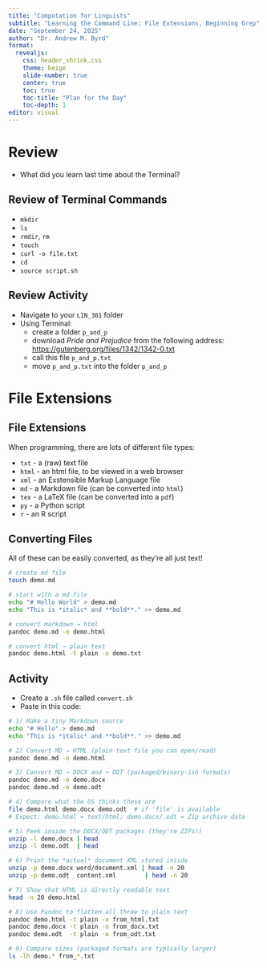 ```yaml
---
title: "Computation for Linguists"
subtitle: "Learning the Command Line: File Extensions, Beginning Grep"
date: "September 24, 2025"
author: "Dr. Andrew M. Byrd"
format:
  revealjs:
    css: header_shrink.css
    theme: beige
    slide-number: true
    center: true
    toc: true
    toc-title: "Plan for the Day"
    toc-depth: 1
editor: visual
---
```


# Review

-   What did you learn last time about the Terminal?

## Review of Terminal Commands

-   `mkdir`
-   `ls`
-   `rmdir`, `rm`
-   `touch`
-   `curl -o file.txt`
-   `cd`
-   `source script.sh`

## Review Activity

-   Navigate to your `LIN_301` folder
-   Using Terminal:
    -   create a folder `p_and_p`
    -   download *Pride and Prejudice* from the following address: <https://gutenberg.org/files/1342/1342-0.txt>
    -   call this file `p_and_p.txt`
    -   move `p_and_p.txt` into the folder `p_and_p`

# File Extensions

## File Extensions

When programming, there are lots of different file types:

- `txt` - a (raw) text file
- `html` - an html file, to be viewed in a web browser
- `xml` - an Exstensible Markup Language file
- `md` - a Markdown file (can be converted into `html`)
- `tex` - a LaTeX file (can be converted into a `pdf`)
- `py` - a Python script
- `r` - an R script

## Converting Files

All of these can be easily converted, as they're all just text!


```bash
# create md file
touch demo.md

# start with a md file
echo "# Hello World" > demo.md
echo "This is *italic* and **bold**." >> demo.md

# convert markdown → html
pandoc demo.md -o demo.html

# convert html → plain text
pandoc demo.html -t plain -o demo.txt
```

## Activity

- Create a `.sh` file called `convert.sh`
- Paste in this code:

```bash
# 1) Make a tiny Markdown source
echo "# Hello" > demo.md
echo "This is *italic* and **bold**." >> demo.md

# 2) Convert MD → HTML (plain text file you can open/read)
pandoc demo.md -o demo.html

# 3) Convert MD → DOCX and → ODT (packaged/binary-ish formats)
pandoc demo.md -o demo.docx
pandoc demo.md -o demo.odt

# 4) Compare what the OS thinks these are
file demo.html demo.docx demo.odt  # if 'file' is available
# Expect: demo.html = text/html; demo.docx/.odt = Zip archive data

# 5) Peek inside the DOCX/ODT packages (they're ZIPs!)
unzip -l demo.docx | head
unzip -l demo.odt  | head

# 6) Print the *actual* document XML stored inside
unzip -p demo.docx word/document.xml | head -n 20
unzip -p demo.odt  content.xml        | head -n 20

# 7) Show that HTML is directly readable text
head -n 20 demo.html

# 8) Use Pandoc to flatten all three to plain text
pandoc demo.html -t plain -o from_html.txt
pandoc demo.docx -t plain -o from_docx.txt
pandoc demo.odt  -t plain -o from_odt.txt

# 9) Compare sizes (packaged formats are typically larger)
ls -lh demo.* from_*.txt
```


<!-- Day 2: File Extensions, Beginning Grep -->
<!-- -   review activity: navigating, creating, deleting, .sh -->
<!-- -   file extensions, what are they? -->
<!-- -   why word and google docs suck for programming -->
<!-- -   converting files -->
<!-- -   activity -->
<!-- -   searching files with wc (-l, -w) -->
<!-- -   searching files with grep -->
<!-- -   piping -->
<!-- -   activity: explore Project Gutenberg, download txt file of choice, place in unique folder, validate each step along the way -->

